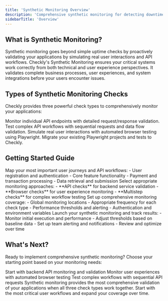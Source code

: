 ```yaml
---
title: 'Synthetic Monitoring Overview'
description: 'Comprehensive synthetic monitoring for detecting downtime and performance issues in APIs and Applications'
sidebarTitle: 'Overview'
---
```


## What is Synthetic Monitoring?

Synthetic monitoring goes beyond simple uptime checks by proactively validating your applications by simulating real user interactions and API workflows. Checkly's Synthetic Monitoring ensures your critical systems work correctly from both technical and user experience perspectives. It validates complete business processes, user experiences, and system integrations before your users encounter issues.


## Types of Synthetic Monitoring Checks

Checkly provides three powerful check types to comprehensively monitor your applications:

<CardGroup cols={1}>
<Card title="API Checks" href="/docs/detect/synthetic-monitoring/api-checks/overview">
Monitor individual API endpoints with detailed request/response validation. 


</Card>


<Card title="Multistep Checks" href="/docs/detect/synthetic-monitoring/multistep-checks/overview">
Test complex API workflows with sequential requests and data flow validation.


</Card>
<Card title="Browser Checks" href="/docs/detect/synthetic-monitoring/browser-checks/overview">
Simulate real user interactions with automated browser testing using Playwright.


</Card>
<Card title="Playwright Checks Suite" href="/docs/detect/synthetic-monitoring/playwright-checks/overview">
Migrate your existing Playwright projects and tests to Checkly.


</Card>

</CardGroup>

## Getting Started Guide

<Steps>
<Step title="Identify Critical Workflows">
Map your most important user journeys and API workflows:
- User registration and authentication
- Core feature functionality
- Payment and transaction processing
- Data retrieval and submission
</Step>

<Step title="Choose Check Types">
Select appropriate monitoring approaches:
- **API checks** for backend service validation
- **Browser checks** for user experience monitoring  
- **Multistep checks** for complex workflow testing
</Step>

<Step title="Configure Monitoring">
Set up comprehensive monitoring coverage:
- Global monitoring locations
- Appropriate frequency for each check type
- Performance thresholds and alerting
- Authentication and environment variables
</Step>

<Step title="Deploy and Monitor">
Launch your synthetic monitoring and track results:
- Monitor initial execution and performance
- Adjust thresholds based on baseline data
- Set up team alerting and notifications
- Review and optimize over time
</Step>
</Steps>

## What's Next?

Ready to implement comprehensive synthetic monitoring? Choose your starting point based on your monitoring needs:

<CardGroup cols={3}>
<Card title="API Checks" href="/docs/detect/synthetic-monitoring/api-checks/overview">
Start with backend API monitoring and validation
</Card>

<Card title="Browser Checks" href="/docs/detect/synthetic-monitoring/browser-checks/overview">
Monitor user experiences with automated browser testing
</Card>

<Card title="Multistep Checks" href="/docs/detect/synthetic-monitoring/multistep-checks/overview">
Test complex workflows with sequential API requests
</Card>
</CardGroup>

<Note>
Synthetic monitoring provides the most comprehensive validation of your applications when all three check types work together. Start with the most critical user workflows and expand your coverage over time.
</Note> 
